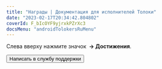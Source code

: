 ```yaml
---
title: "Награды | Документация для исполнителей Толоки"
date: "2023-02-17T20:34:42.804802"
coverId: F_bIcOYF9yjrxkPZrXc3
docsMenu: "androidTolokersRuMenu"
---
```



<RuAchievementsContent1/>

Слева вверху нажмите значок **<img src="https://toloka.ai/files/hamburger-menu.svg" alt="" /> → Достижения**.

<RuAchievementsContent2/>

<Button themeColor="light" view="default" size="l" type="link" url="../troubleshooting/support?form-source=achievements">Написать в службу поддержки</Button>
